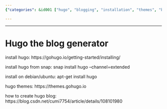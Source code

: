 ```yaml
---
{"categories": &id001 ["hugo", "blogging", "installation", "themes", "blog generator"], "category": "Tutorial", "date": "2023-12-22 23:52:59", "description": "This text serves as a comprehensive guide for installing and utilizing Hugo, a widely-used blog generator. It offers step-by-step instructions on how to download and set up the software, along with recommendations on selecting and implementing various themes to enhance your Hugo blog.", "tags": *id001, "title": "Master Hugo: A Comprehensive Guide to Installing and Theming Your Blog"}

---
```


------

# Hugo the blog generator

install hugo:
https://gohugo.io/getting-started/installing/

install hugo from snap:
snap install hugo --channel=extended

install on debian/ubuntu:
apt-get install hugo

hugo themes:
https://themes.gohugo.io

how to create hugo blog:
https://blog.csdn.net/cumi7754/article/details/108101980

